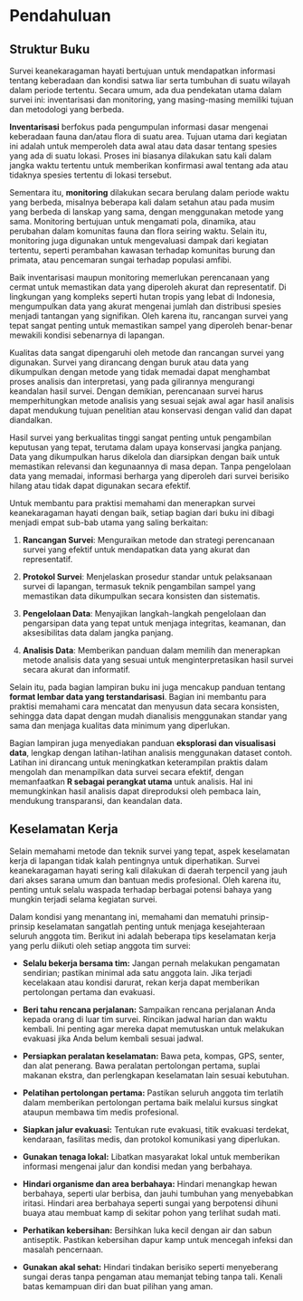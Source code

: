 # Pendahuluan

## Struktur Buku

Survei keanekaragaman hayati bertujuan untuk mendapatkan informasi tentang keberadaan dan kondisi satwa liar serta tumbuhan di suatu wilayah dalam periode tertentu. Secara umum, ada dua pendekatan utama dalam survei ini: inventarisasi dan monitoring, yang masing-masing memiliki tujuan dan metodologi yang berbeda.

**Inventarisasi** berfokus pada pengumpulan informasi dasar mengenai keberadaan fauna dan/atau flora di suatu area. Tujuan utama dari kegiatan ini adalah untuk memperoleh data awal atau data dasar tentang spesies yang ada di suatu lokasi. Proses ini biasanya dilakukan satu kali dalam jangka waktu tertentu untuk memberikan konfirmasi awal tentang ada atau tidaknya spesies tertentu di lokasi tersebut.

Sementara itu, **monitoring** dilakukan secara berulang dalam periode waktu yang berbeda, misalnya beberapa kali dalam setahun atau pada musim yang berbeda di lanskap yang sama, dengan menggunakan metode yang sama. Monitoring bertujuan untuk mengamati pola, dinamika, atau perubahan dalam komunitas fauna dan flora seiring waktu. Selain itu, monitoring juga digunakan untuk mengevaluasi dampak dari kegiatan tertentu, seperti perambahan kawasan terhadap komunitas burung dan primata, atau pencemaran sungai terhadap populasi amfibi.

Baik inventarisasi maupun monitoring memerlukan perencanaan yang cermat untuk memastikan data yang diperoleh akurat dan representatif. Di lingkungan yang kompleks seperti hutan tropis yang lebat di Indonesia, mengumpulkan data yang akurat mengenai jumlah dan distribusi spesies menjadi tantangan yang signifikan. Oleh karena itu, rancangan survei yang tepat sangat penting untuk memastikan sampel yang diperoleh benar-benar mewakili kondisi sebenarnya di lapangan.

Kualitas data sangat dipengaruhi oleh metode dan rancangan survei yang digunakan. Survei yang dirancang dengan buruk atau data yang dikumpulkan dengan metode yang tidak memadai dapat menghambat proses analisis dan interpretasi, yang pada gilirannya mengurangi keandalan hasil survei. Dengan demikian, perencanaan survei harus memperhitungkan metode analisis yang sesuai sejak awal agar hasil analisis dapat mendukung tujuan penelitian atau konservasi dengan valid dan dapat diandalkan.

Hasil survei yang berkualitas tinggi sangat penting untuk pengambilan keputusan yang tepat, terutama dalam upaya konservasi jangka panjang. Data yang dikumpulkan harus dikelola dan diarsipkan dengan baik untuk memastikan relevansi dan kegunaannya di masa depan. Tanpa pengelolaan data yang memadai, informasi berharga yang diperoleh dari survei berisiko hilang atau tidak dapat digunakan secara efektif.

Untuk membantu para praktisi memahami dan menerapkan survei keanekaragaman hayati dengan baik, setiap bagian dari buku ini dibagi menjadi empat sub-bab utama yang saling berkaitan:

1.  **Rancangan Survei**: Menguraikan metode dan strategi perencanaan survei yang efektif untuk mendapatkan data yang akurat dan representatif.

2.  **Protokol Survei**: Menjelaskan prosedur standar untuk pelaksanaan survei di lapangan, termasuk teknik pengambilan sampel yang memastikan data dikumpulkan secara konsisten dan sistematis.

3.  **Pengelolaan Data**: Menyajikan langkah-langkah pengelolaan dan pengarsipan data yang tepat untuk menjaga integritas, keamanan, dan aksesibilitas data dalam jangka panjang.

4.  **Analisis Data**: Memberikan panduan dalam memilih dan menerapkan metode analisis data yang sesuai untuk menginterpretasikan hasil survei secara akurat dan informatif.

Selain itu, pada bagian lampiran buku ini juga mencakup panduan tentang **format lembar data yang terstandarisasi**. Bagian ini membantu para praktisi memahami cara mencatat dan menyusun data secara konsisten, sehingga data dapat dengan mudah dianalisis menggunakan standar yang sama dan menjaga kualitas data minimum yang diperlukan.

Bagian lampiran juga menyediakan panduan **eksplorasi dan visualisasi data**, lengkap dengan latihan-latihan analisis menggunakan dataset contoh. Latihan ini dirancang untuk meningkatkan keterampilan praktis dalam mengolah dan menampilkan data survei secara efektif, dengan memanfaatkan **R sebagai perangkat utama** untuk analisis. Hal ini memungkinkan hasil analisis dapat direproduksi oleh pembaca lain, mendukung transparansi, dan keandalan data.

## Keselamatan Kerja

Selain memahami metode dan teknik survei yang tepat, aspek keselamatan kerja di lapangan tidak kalah pentingnya untuk diperhatikan. Survei keanekaragaman hayati sering kali dilakukan di daerah terpencil yang jauh dari akses sarana umum dan bantuan medis profesional. Oleh karena itu, penting untuk selalu waspada terhadap berbagai potensi bahaya yang mungkin terjadi selama kegiatan survei.

Dalam kondisi yang menantang ini, memahami dan mematuhi prinsip-prinsip keselamatan sangatlah penting untuk menjaga kesejahteraan seluruh anggota tim. Berikut ini adalah beberapa tips keselamatan kerja yang perlu diikuti oleh setiap anggota tim survei:

-   **Selalu bekerja bersama tim:** Jangan pernah melakukan pengamatan sendirian; pastikan minimal ada satu anggota lain. Jika terjadi kecelakaan atau kondisi darurat, rekan kerja dapat memberikan pertolongan pertama dan evakuasi.

-   **Beri tahu rencana perjalanan:** Sampaikan rencana perjalanan Anda kepada orang di luar tim survei. Rincikan jadwal harian dan waktu kembali. Ini penting agar mereka dapat memutuskan untuk melakukan evakuasi jika Anda belum kembali sesuai jadwal.

-   **Persiapkan peralatan keselamatan:** Bawa peta, kompas, GPS, senter, dan alat penerang. Bawa peralatan pertolongan pertama, suplai makanan ekstra, dan perlengkapan keselamatan lain sesuai kebutuhan.

-   **Pelatihan pertolongan pertama:** Pastikan seluruh anggota tim terlatih dalam memberikan pertolongan pertama baik melalui kursus singkat ataupun membawa tim medis profesional.

-   **Siapkan jalur evakuasi:** Tentukan rute evakuasi, titik evakuasi terdekat, kendaraan, fasilitas medis, dan protokol komunikasi yang diperlukan.

-   **Gunakan tenaga lokal:** Libatkan masyarakat lokal untuk memberikan informasi mengenai jalur dan kondisi medan yang berbahaya.

-   **Hindari organisme dan area berbahaya:** Hindari menangkap hewan berbahaya, seperti ular berbisa, dan jauhi tumbuhan yang menyebabkan iritasi. Hindari area berbahaya seperti sungai yang berpotensi dihuni buaya atau membuat kamp di sekitar pohon yang terlihat sudah mati.

-   **Perhatikan kebersihan:** Bersihkan luka kecil dengan air dan sabun antiseptik. Pastikan kebersihan dapur kamp untuk mencegah infeksi dan masalah pencernaan.

-   **Gunakan akal sehat:** Hindari tindakan berisiko seperti menyeberang sungai deras tanpa pengaman atau memanjat tebing tanpa tali. Kenali batas kemampuan diri dan buat pilihan yang aman.
